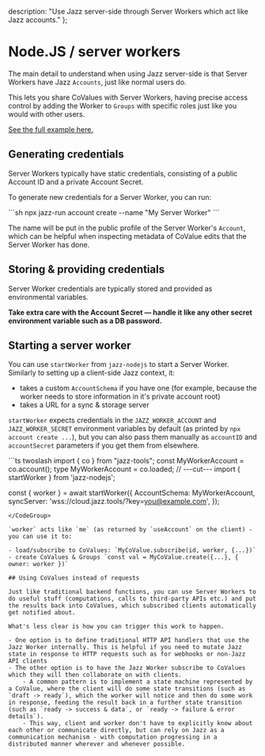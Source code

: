   description: "Use Jazz server-side through Server Workers which act like Jazz accounts."
};


# Node.JS / server workers

The main detail to understand when using Jazz server-side is that Server Workers have Jazz `Accounts`, just like normal users do.

This lets you share CoValues with Server Workers, having precise access control by adding the Worker to `Groups` with specific roles just like you would with other users.

[See the full example here.](https://github.com/garden-co/jazz/tree/main/examples/jazz-paper-scissors)

## Generating credentials

Server Workers typically have static credentials, consisting of a public Account ID and a private Account Secret.

To generate new credentials for a Server Worker, you can run:

<CodeGroup>
```sh
npx jazz-run account create --name "My Server Worker"
```
</CodeGroup>

The name will be put in the public profile of the Server Worker's `Account`, which can be helpful when inspecting metadata of CoValue edits that the Server Worker has done.

## Storing & providing credentials

Server Worker credentials are typically stored and provided as environmental variables.

**Take extra care with the Account Secret &mdash; handle it like any other secret environment variable such as a DB password.**

## Starting a server worker

You can use `startWorker` from `jazz-nodejs` to start a Server Worker. Similarly to setting up a client-side Jazz context, it:

- takes a custom `AccountSchema` if you have one (for example, because the worker needs to store information in it's private account root)
- takes a URL for a sync & storage server

`startWorker` expects credentials in the `JAZZ_WORKER_ACCOUNT` and `JAZZ_WORKER_SECRET` environment variables by default (as printed by `npx account create ...`), but you can also pass them manually as `accountID` and `accountSecret` parameters if you get them from elsewhere.

<CodeGroup>
```ts twoslash
import { co } from "jazz-tools";
const MyWorkerAccount = co.account();
type MyWorkerAccount = co.loaded<typeof MyWorkerAccount>;
// ---cut---
import { startWorker } from 'jazz-nodejs';

const { worker } = await startWorker({
  AccountSchema: MyWorkerAccount,
  syncServer: 'wss://cloud.jazz.tools/?key=you@example.com',
});
```
</CodeGroup>

`worker` acts like `me` (as returned by `useAccount` on the client) - you can use it to:

- load/subscribe to CoValues: `MyCoValue.subscribe(id, worker, {...})`
- create CoValues & Groups `const val = MyCoValue.create({...}, { owner: worker })`

## Using CoValues instead of requests

Just like traditional backend functions, you can use Server Workers to do useful stuff (computations, calls to third-party APIs etc.) and put the results back into CoValues, which subscribed clients automatically get notified about.

What's less clear is how you can trigger this work to happen.

- One option is to define traditional HTTP API handlers that use the Jazz Worker internally. This is helpful if you need to mutate Jazz state in response to HTTP requests such as for webhooks or non-Jazz API clients
- The other option is to have the Jazz Worker subscribe to CoValues which they will then collaborate on with clients.
    - A common pattern is to implement a state machine represented by a CoValue, where the client will do some state transitions (such as `draft -> ready`), which the worker will notice and then do some work in response, feeding the result back in a further state transition (such as `ready -> success & data`, or `ready -> failure & error details`).
    - This way, client and worker don't have to explicitly know about each other or communicate directly, but can rely on Jazz as a communication mechanism - with computation progressing in a distributed manner wherever and whenever possible.
